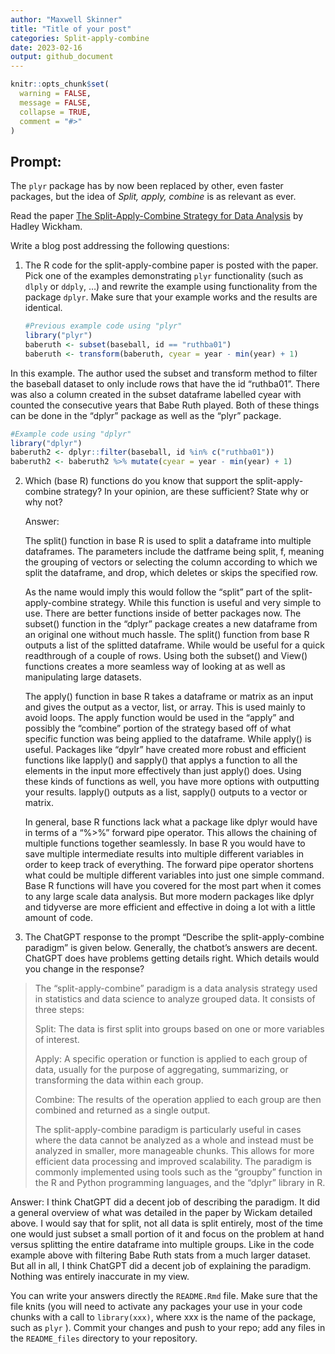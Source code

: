 ```yaml
---
author: "Maxwell Skinner"
title: "Title of your post"
categories: Split-apply-combine
date: 2023-02-16
output: github_document
---
```


<!-- README.md is generated from README.Rmd. Please edit that file -->

```r
knitr::opts_chunk$set(
  warning = FALSE,
  message = FALSE,
  collapse = TRUE,
  comment = "#>"
)
```

## Prompt:

The `plyr` package has by now been replaced by other, even faster
packages, but the idea of *Split, apply, combine* is as relevant as
ever.

Read the paper [The Split-Apply-Combine Strategy for Data
Analysis](https://www.jstatsoft.org/article/view/v040i01) by Hadley
Wickham.

Write a blog post addressing the following questions:

1.  The R code for the split-apply-combine paper is posted with the
    paper. Pick one of the examples demonstrating `plyr` functionality
    (such as `dlply` or `ddply`, ...) and rewrite the example using
    functionality from the package `dplyr`. Make sure that your example
    works and the results are identical.
    
    ```r
    #Previous example code using "plyr"
    library("plyr")
    baberuth <- subset(baseball, id == "ruthba01")
    baberuth <- transform(baberuth, cyear = year - min(year) + 1)
    ```

In this example. The author used the subset and transform method to filter the baseball dataset to only include rows that have the id "ruthba01". There was also a column created in the subset dataframe labelled cyear with counted the consecutive years that Babe Ruth played. Both of these things can be done in the "dplyr" package as well as the "plyr" package. 

```r
#Example code using "dplyr"
library("dplyr")
baberuth2 <- dplyr::filter(baseball, id %in% c("ruthba01"))
baberuth2 <- baberuth2 %>% mutate(cyear = year - min(year) + 1)
```

2.  Which (base R) functions do you know that support the
    split-apply-combine strategy? In your opinion, are these sufficient?
    State why or why not?
    
    Answer: 
    
    The split() function in base R is used to split a dataframe into multiple dataframes. The parameters include the datframe being split, f, meaning the grouping of vectors or selecting the column according to which we split the dataframe, and drop, which deletes or skips the specified row.
    
    As the name would imply this would follow the "split" part of the split-apply-combine strategy. While this function is useful and very simple to use. There are better functions inside of better packages now. The subset() function in the "dplyr" package creates a new dataframe from an original one without much hassle. The split() function from base R outputs a list of the splitted dataframe. While would be useful for a quick readthrough of a couple of rows. Using both the subset() and View() functions creates a more seamless way of looking at as well as manipulating large datasets. 
    
    The apply() function in base R takes a dataframe or matrix as an input and gives the output as a vector, list, or array. This is used mainly to avoid loops. The apply function would be used in the "apply" and possibly the "combine" portion of the strategy based off of what specific function was being applied to the dataframe. While apply() is useful. Packages like "dpylr" have created more robust and efficient functions like lapply() and sapply() that applys a function to all the elements in the input more effectively than just apply() does. Using these kinds of functions as well, you have more options with outputting your results. lapply() outputs as a list, sapply() outputs to a vector or matrix. 
    
    In general, base R functions lack what a package like dplyr would have in terms of a "%>%" forward pipe operator. This allows the chaining of multiple functions together seamlessly. In base R you would have to save multiple intermediate results into multiple different variables in order to keep track of everything. The forward pipe operator shortens what could be multiple different variables into just one simple command. Base R functions will have you covered for the most part when it comes to any large scale data analysis. But more modern packages like dplyr and tidyverse are more efficient and effective in doing a lot with a little amount of code. 
    
    
3. The ChatGPT response to the prompt "Describe the split-apply-combine paradigm" is given below. Generally, the chatbot's answers are decent. ChatGPT does have problems getting details right. Which details would you change in the response? 

    
>    The "split-apply-combine" paradigm is a data analysis strategy used in statistics and data science to analyze grouped data. It consists of three steps:
>
>    Split: The data is first split into groups based on one or more variables of interest.
>
>    Apply: A specific operation or function is applied to each group of data, usually for the purpose of aggregating, summarizing, or transforming the data within each group.
>
> Combine: The results of the operation applied to each group are then combined and returned as a single output.
>
> The split-apply-combine paradigm is particularly useful in cases where the data cannot be analyzed as a whole and instead must be analyzed in smaller, more manageable chunks. This allows for more efficient data processing and improved scalability. The paradigm is commonly implemented using tools such as the "groupby" function in the R and Python programming languages, and the "dplyr" library in R.


Answer: I think ChatGPT did a decent job of describing the paradigm. It did a general overview of what was detailed in the paper by Wickam detailed above. I would say that for split, not all data is split entirely, most of the time one would just subset a small portion of it and focus on the problem at hand versus splitting the entire dataframe into multiple groups. Like in the code example above with filtering Babe Ruth stats from a much larger dataset. But all in all, I think ChatGPT did a decent job of explaining the paradigm. Nothing was entirely inaccurate in my view. 


You can write your answers directly the `README.Rmd` file. 
Make sure that the file knits (you will need to activate any packages your use in your code chunks with a call to `library(xxx)`, where xxx is the name of the package, such as `plyr` ).
Commit your changes and push to your repo;  add any files in the `README_files` directory to your repository. 

